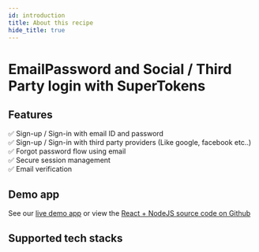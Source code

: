```yaml
---
id: introduction
title: About this recipe
hide_title: true
---
```



# EmailPassword and Social / Third Party login with SuperTokens

## Features

✅ Sign-up / Sign-in with email ID and password <br/>
✅ Sign-up / Sign-in with third party providers (Like google, facebook etc..) <br/>
✅ Forgot password flow using email <br/>
✅ Secure session management <br/>
✅ Email verification <br/>

## Demo app

See our [live demo app](https://thirdpartyemailpassword.demo.supertokens.com/) or view the [React + NodeJS source code on Github](https://github.com/supertokens/supertokens-auth-react/tree/master/examples/with-thirdpartyemailpassword)

## Supported tech stacks

<TechStackSupport />